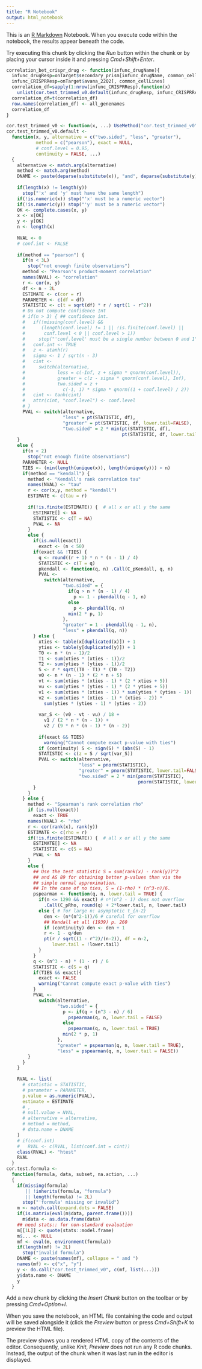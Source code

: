 ```yaml
---
title: "R Notebook"
output: html_notebook
---
```


This is an [R Markdown](http://rmarkdown.rstudio.com) Notebook. When you execute code within the notebook, the results appear beneath the code. 

Try executing this chunk by clicking the *Run* button within the chunk or by placing your cursor inside it and pressing *Cmd+Shift+Enter*. 
<!-- Functions needed for TrueTarget Project -->
```r
correlation_bet_crispr_drug <- function(infunc_drugName){
  infunc_drugResp=onTarget$secondary_prism[infunc_drugName, common_cellLines]
  infunc_CRISPRResp=onTarget$avana_22Q2[, common_cellLines]
  correlation_df=sapply(1:nrow(infunc_CRISPRResp),function(x)
    unlist(cor.test_trimmed_v0.default(infunc_drugResp, infunc_CRISPRResp[x,])))
  correlation_df=t(correlation_df)
  row.names(correlation_df) <- all_genenames
  correlation_df
}
```
<!-- Trimmed cor test -->
```r
cor.test_trimmed_v0 <- function(x, ...) UseMethod("cor.test_trimmed_v0")
cor.test_trimmed_v0.default <-
  function(x, y, alternative = c("two.sided", "less", "greater"),
           method = c("pearson"), exact = NULL,
           # conf.level = 0.95,
           continuity = FALSE, ...)
  {
    alternative <- match.arg(alternative)
    method <- match.arg(method)
    DNAME <- paste(deparse(substitute(x)), "and", deparse(substitute(y)))
    
    if(length(x) != length(y))
      stop("'x' and 'y' must have the same length")
    if(!is.numeric(x)) stop("'x' must be a numeric vector")
    if(!is.numeric(y)) stop("'y' must be a numeric vector")
    OK <- complete.cases(x, y)
    x <- x[OK]
    y <- y[OK]
    n <- length(x)
    
    NVAL <- 0
    # conf.int <- FALSE
    
    if(method == "pearson") {
      if(n < 3L)
        stop("not enough finite observations")
      method <- "Pearson's product-moment correlation"
      names(NVAL) <- "correlation"
      r <- cor(x, y)
      df <- n - 2L
      ESTIMATE <- c(cor = r)
      PARAMETER <- c(df = df)
      STATISTIC <- c(t = sqrt(df) * r / sqrt(1 - r^2))
      # Do not compute confidence Int
      # if(n > 3) { ## confidence int.
      #   if(!missing(conf.level) &&
      #      (length(conf.level) != 1 || !is.finite(conf.level) ||
      #       conf.level < 0 || conf.level > 1))
      #     stop("'conf.level' must be a single number between 0 and 1")
      #   conf.int <- TRUE
      #   z <- atanh(r)
      #   sigma <- 1 / sqrt(n - 3)
      #   cint <-
      #     switch(alternative,
      #            less = c(-Inf, z + sigma * qnorm(conf.level)),
      #            greater = c(z - sigma * qnorm(conf.level), Inf),
      #            two.sided = z +
      #              c(-1, 1) * sigma * qnorm((1 + conf.level) / 2))
      #   cint <- tanh(cint)
      #   attr(cint, "conf.level") <- conf.level
      # }
      PVAL <- switch(alternative,
                     "less" = pt(STATISTIC, df),
                     "greater" = pt(STATISTIC, df, lower.tail=FALSE),
                     "two.sided" = 2 * min(pt(STATISTIC, df),
                                           pt(STATISTIC, df, lower.tail=FALSE)))
    }
    else {
      if(n < 2)
        stop("not enough finite observations")
      PARAMETER <- NULL
      TIES <- (min(length(unique(x)), length(unique(y))) < n)
      if(method == "kendall") {
        method <- "Kendall's rank correlation tau"
        names(NVAL) <- "tau"
        r <- cor(x,y, method = "kendall")
        ESTIMATE <- c(tau = r)
        
        if(!is.finite(ESTIMATE)) {  # all x or all y the same
          ESTIMATE[] <- NA
          STATISTIC <- c(T = NA)
          PVAL <- NA
        }
        else {
          if(is.null(exact))
            exact <- (n < 50)
          if(exact && !TIES) {
            q <- round((r + 1) * n * (n - 1) / 4)
            STATISTIC <- c(T = q)
            pkendall <- function(q, n) .Call(C_pKendall, q, n)
            PVAL <-
              switch(alternative,
                     "two.sided" = {
                       if(q > n * (n - 1) / 4)
                         p <- 1 - pkendall(q - 1, n)
                       else
                         p <- pkendall(q, n)
                       min(2 * p, 1)
                     },
                     "greater" = 1 - pkendall(q - 1, n),
                     "less" = pkendall(q, n))
          } else {
            xties <- table(x[duplicated(x)]) + 1
            yties <- table(y[duplicated(y)]) + 1
            T0 <- n * (n - 1)/2
            T1 <- sum(xties * (xties - 1))/2
            T2 <- sum(yties * (yties - 1))/2
            S <- r * sqrt((T0 - T1) * (T0 - T2))
            v0 <- n * (n - 1) * (2 * n + 5)
            vt <- sum(xties * (xties - 1) * (2 * xties + 5))
            vu <- sum(yties * (yties - 1) * (2 * yties + 5))
            v1 <- sum(xties * (xties - 1)) * sum(yties * (yties - 1))
            v2 <- sum(xties * (xties - 1) * (xties - 2)) *
              sum(yties * (yties - 1) * (yties - 2))
            
            var_S <- (v0 - vt - vu) / 18 +
              v1 / (2 * n * (n - 1)) +
              v2 / (9 * n * (n - 1) * (n - 2))
            
            if(exact && TIES)
              warning("Cannot compute exact p-value with ties")
            if (continuity) S <- sign(S) * (abs(S) - 1)
            STATISTIC <- c(z = S / sqrt(var_S))
            PVAL <- switch(alternative,
                           "less" = pnorm(STATISTIC),
                           "greater" = pnorm(STATISTIC, lower.tail=FALSE),
                           "two.sided" = 2 * min(pnorm(STATISTIC),
                                                 pnorm(STATISTIC, lower.tail=FALSE)))
          }
        }
      } else {
        method <- "Spearman's rank correlation rho"
        if (is.null(exact))
          exact <- TRUE
        names(NVAL) <- "rho"
        r <- cor(rank(x), rank(y))
        ESTIMATE <- c(rho = r)
        if(!is.finite(ESTIMATE)) {  # all x or all y the same
          ESTIMATE[] <- NA
          STATISTIC <- c(S = NA)
          PVAL <- NA
        }
        else {
          ## Use the test statistic S = sum(rank(x) - rank(y))^2
          ## and AS 89 for obtaining better p-values than via the
          ## simple normal approximation.
          ## In the case of no ties, S = (1-rho) * (n^3-n)/6.
          pspearman <- function(q, n, lower.tail = TRUE) {
            if(n <= 1290 && exact) # n*(n^2 - 1) does not overflow
              .Call(C_pRho, round(q) + 2*lower.tail, n, lower.tail)
            else { # for large n: asymptotic t_{n-2}
              den <- (n*(n^2-1))/6 # careful for overflow
              ## Kendall et all (1939) p. 260
              if (continuity) den <- den + 1
              r <- 1 - q/den
              pt(r / sqrt((1 - r^2)/(n-2)), df = n-2,
                 lower.tail = !lower.tail)
            }
          }
          q <- (n^3 - n) * (1 - r) / 6
          STATISTIC <- c(S = q)
          if(TIES && exact){
            exact <- FALSE
            warning("Cannot compute exact p-value with ties")
          }
          PVAL <-
            switch(alternative,
                   "two.sided" = {
                     p <- if(q > (n^3 - n) / 6)
                       pspearman(q, n, lower.tail = FALSE)
                     else
                       pspearman(q, n, lower.tail = TRUE)
                     min(2 * p, 1)
                   },
                   "greater" = pspearman(q, n, lower.tail = TRUE),
                   "less" = pspearman(q, n, lower.tail = FALSE))
        }
      }
    }
    
    RVAL <- list(
      # statistic = STATISTIC,
      # parameter = PARAMETER,
      p.value = as.numeric(PVAL),
      estimate = ESTIMATE
      # ,
      # null.value = NVAL,
      # alternative = alternative,
      # method = method,
      # data.name = DNAME
    )
    # if(conf.int)
    #   RVAL <- c(RVAL, list(conf.int = cint))
    class(RVAL) <- "htest"
    RVAL
  }
cor.test.formula <-
  function(formula, data, subset, na.action, ...)
  {
    if(missing(formula)
       || !inherits(formula, "formula")
       || length(formula) != 2L)
      stop("'formula' missing or invalid")
    m <- match.call(expand.dots = FALSE)
    if(is.matrix(eval(m$data, parent.frame())))
      m$data <- as.data.frame(data)
    ## need stats:: for non-standard evaluation
    m[[1L]] <- quote(stats::model.frame)
    m$... <- NULL
    mf <- eval(m, environment(formula))
    if(length(mf) != 2L)
      stop("invalid formula")
    DNAME <- paste(names(mf), collapse = " and ")
    names(mf) <- c("x", "y")
    y <- do.call("cor.test_trimmed_v0", c(mf, list(...)))
    y$data.name <- DNAME
    y
  }

```


Add a new chunk by clicking the *Insert Chunk* button on the toolbar or by pressing *Cmd+Option+I*.

When you save the notebook, an HTML file containing the code and output will be saved alongside it (click the *Preview* button or press *Cmd+Shift+K* to preview the HTML file). 

The preview shows you a rendered HTML copy of the contents of the editor. Consequently, unlike *Knit*, *Preview* does not run any R code chunks. Instead, the output of the chunk when it was last run in the editor is displayed.


